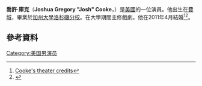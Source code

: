{{Infobox person
|name = Josh Cooke
|birth_date = {{Birth date and age|1979|11|22}}
|birth_place = 美國[[費城|費城]]
|image = Josh Cooke at TCA 2010.jpg
|occupation = 演員
}}
'''喬許·庫克'''（'''Joshua Gregory "Josh" Cooke'''，{{bd|1979年|11月22日}}）是[[美國|美國]]的一位演員。他出生在[[費城|費城]]，畢業於[[加州大學洛杉磯分校|加州大學洛杉磯分校]]。在大學期間主修戲劇。他在2011年4月結婚<ref>[http://broadwayworld.com/people/Josh_Cooke Cooke's theater credits]</ref><ref>{{cite web |url=http://www.tft.ucla.edu/alumni/notable-alumni-actors/ |title=NOTABLE ALUMNI ACTORS |publisher=UCLA School of Theater, Film and Television |accessdate=September 29, 2014 |deadurl=yes |archiveurl=https://web.archive.org/web/20141006111604/http://www.tft.ucla.edu/alumni/notable-alumni-actors/ |archivedate=2014年10月6日 }}</ref>。
==參考資料==
{{Reflist}}
[[Category:美国男演员|Category:美国男演员]]